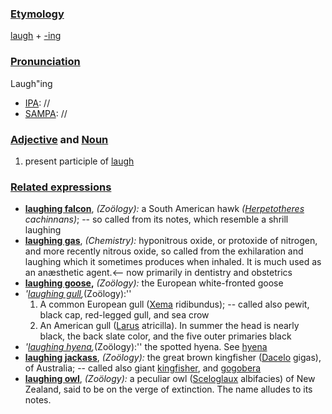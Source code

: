 ===[[Etymology]]===
[[laugh]] + [[-ing]]
===[[Pronunciation]]===
Laugh"ing 
*[[IPA]]: //
*[[SAMPA]]: //

===[[Adjective]] and [[Noun]]===
#present participle of [[laugh]]

===[[Related expressions]]===
*'''[[laughing falcon]]''', ''(Zoölogy):'' a South American hawk ''([[Herpetotheres]] cachinnans)''; -- so called from its notes, which resemble a shrill laughing
*'''[[laughing gas]]''', ''(Chemistry):'' hyponitrous oxide, or protoxide of nitrogen, and more recently nitrous oxide, so called from the exhilaration and laughing which it sometimes produces when inhaled. It is much used as an anæsthetic agent.<-- now primarily in dentistry and obstetrics
*'''[[laughing goose]],''' ''(Zoölogy):'' the European white-fronted goose
*'''[[laughing gull]], ''(Zoölogy):''
*#A common European gull ([[Xema]] ridibundus); -- called also pewit, black cap, red-legged gull, and sea crow
*#An American gull ([[Larus]] atricilla). In summer the head is nearly black, the back slate color, and the five outer primaries black
*'''[[laughing hyena]], ''(Zoölogy):'' the spotted hyena. See [[hyena]]
*'''[[laughing jackass]]''', ''(Zoölogy):'' the great brown kingfisher ([[Dacelo]] gigas), of Australia; -- called also giant [[kingfisher]], and [[gogobera]]
*'''[[laughing owl]]''', ''(Zoölogy):'' a peculiar owl ([[Sceloglaux]] albifacies) of New Zealand, said to be on the verge of extinction. The name alludes to its notes.
